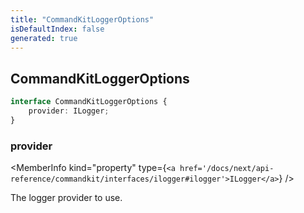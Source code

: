 ```yaml
---
title: "CommandKitLoggerOptions"
isDefaultIndex: false
generated: true
---
```



<!-- This file was generated from the CommandKit source. Do not modify. Instead, re-run the "docgen" script -->


## CommandKitLoggerOptions

<GenerationInfo sourceFile="packages/commandkit/src/logger/Logger.ts" sourceLine="4" packageName="commandkit" />



```ts title="Signature"
interface CommandKitLoggerOptions {
    provider: ILogger;
}
```

<div className="members-wrapper">

### provider

<MemberInfo kind="property" type={`<a href='/docs/next/api-reference/commandkit/interfaces/ilogger#ilogger'>ILogger</a>`}   />

The logger provider to use.


</div>
